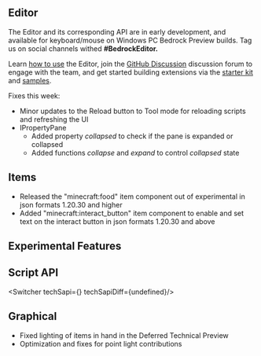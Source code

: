 



## **Editor**

The Editor and its corresponding API are in early development, and available for keyboard/mouse on Windows PC Bedrock Preview builds. Tag us on social channels withed **#BedrockEditor.**

Learn [how to use](https://aka.ms/LearnEditor) the Editor, join the [GitHub Discussion](https://github.com/Mojang/minecraft-editor/discussions) discussion forum to engage with the team, and get started building extensions via the [starter kit](https://github.com/Mojang/minecraft-editor-extension-starter-kit) and [samples](https://github.com/Mojang/minecraft-editor-extension-samples).

Fixes this week:

-   Minor updates to the Reload button to Tool mode for reloading scripts and refreshing the UI
-   IPropertyPane
    -   Added property _collapsed_ to check if the pane is expanded or collapsed
    -   Added functions _collapse_ and _expand_ to control _collapsed_ state

## **Items**

-   Released the "minecraft:food" item component out of experimental in json formats 1.20.30 and higher 
-   Added "minecraft:interact\_button" item component to enable and set text on the interact button in json formats 1.20.30 and above 




<h2 className="experimental_divider">Experimental Features</h2>





## **Script API**

<Switcher techSapi={<TechSapiExp/>} techSapiDiff={undefined}/>

## **Graphical**

-   Fixed lighting of items in hand in the Deferred Technical Preview 
-   Optimization and fixes for point light contributions